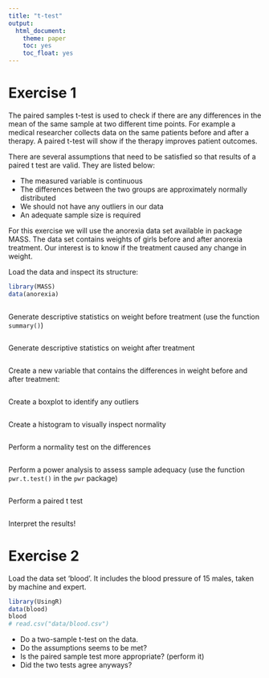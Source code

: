 ```yaml
---
title: "t-test"
output: 
  html_document: 
    theme: paper
    toc: yes
    toc_float: yes
---
```



# Exercise 1

The paired samples t-test is used to check if there are any differences in the mean of the same sample at two different time points. For example a medical researcher collects data on the same patients before and after a therapy. A paired t-test will show if the therapy improves patient outcomes.

There are several assumptions that need to be satisfied so that results of a paired t test are valid. They are listed below:

* The measured variable is continuous
* The differences between the two groups are approximately normally distributed
* We should not have any outliers in our data
* An adequate sample size is required

For this exercise we will use the anorexia data set available in package MASS. The data set contains weights of girls before and after anorexia treatment. Our interest is to know if the treatment caused any change in weight.

Load the data and inspect its structure:
```r
library(MASS)
data(anorexia)
```

```r

```



Generate descriptive statistics on weight before treatment (use the function `summary()`)
```r

```

Generate descriptive statistics on weight after treatment
```r

```

Create a new variable that contains the differences in weight before and after treatment:

```r

```

Create a boxplot to identify any outliers
```r

```

Create a histogram to visually inspect normality
```r

```

Perform a normality test on the differences
```r

```

Perform a power analysis to assess sample adequacy (use the function `pwr.t.test()` in the `pwr` package)
```r

```

Perform a paired t test
```r

```

Interpret the results!


# Exercise 2

Load the data set 'blood'. It includes the blood pressure of 15 males, taken by machine and expert.

```r
library(UsingR)
data(blood)
blood
# read.csv("data/blood.csv")
```

* Do a two-sample t-test on the data.
* Do the assumptions seems to be met?
* Is the paired sample test more appropriate? (perform it)
* Did the two tests agree anyways?



